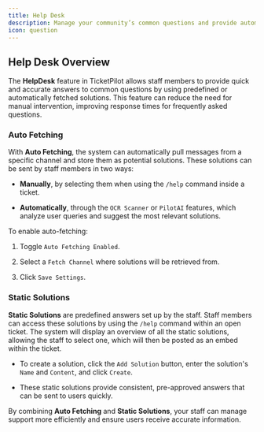 ```yaml
---
title: Help Desk
description: Manage your community’s common questions and provide automated, instant solutions with the HelpDesk feature in TicketPilot.
icon: question
---
```


## Help Desk Overview

The **HelpDesk** feature in TicketPilot allows staff members to provide quick and accurate answers to common questions by using predefined or automatically fetched solutions. This feature can reduce the need for manual intervention, improving response times for frequently asked questions.

### Auto Fetching

With **Auto Fetching**, the system can automatically pull messages from a specific channel and store them as potential solutions. These solutions can be sent by staff members in two ways:

* **Manually**, by selecting them when using the `/help` command inside a ticket.

* **Automatically**, through the `OCR Scanner` or `PilotAI` features, which analyze user queries and suggest the most relevant solutions.

To enable auto-fetching:

1. Toggle `Auto Fetching Enabled`.

2. Select a `Fetch Channel` where solutions will be retrieved from.

3. Click `Save Settings`.

### Static Solutions

**Static Solutions** are predefined answers set up by the staff. Staff members can access these solutions by using the `/help` command within an open ticket. The system will display an overview of all the static solutions, allowing the staff to select one, which will then be posted as an embed within the ticket.

* To create a solution, click the `Add Solution` button, enter the solution's `Name` and `Content`, and click `Create`.

* These static solutions provide consistent, pre-approved answers that can be sent to users quickly.

By combining **Auto Fetching** and **Static Solutions**, your staff can manage support more efficiently and ensure users receive accurate information.